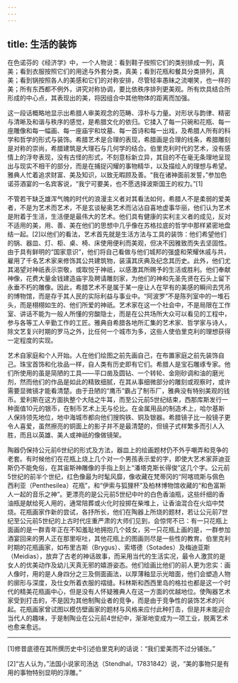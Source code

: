 ```yaml
---
---
---
```

title: 生活的装饰
---




在色诺芬的《经济学》中，一个人物说：看到鞋子按照它们的类别排成一列，真美；看到衣服按照它们的用途与外套分类，真美；看到花瓶和餐具分类排列，真美；看到锅按照各人的美感和它们的对称安排，尽管轻率愚昧之流嘲笑，也一样的美；所有东西都不例外，讲究对称协调，要比依秩序排列更美观。所有炊具结合所形成的中心点，其表现出的美，将因组合中其他物体的距离而加强。



这一段话概略地显示出希腊人审美观念的范畴、淳朴与力量。对形状与韵律、精密与清晰及和谐与秩序的感觉，是希腊文化的依归。它揉入了每一只碗和花瓶、每一座雕像和每一幅画、每一座庙宇和坟墓、每一首诗和每一出戏，及希腊人所有的科学和哲学的形式与装饰。希腊艺术是合理的表现，希腊画是合理的线条，希腊雕刻是对称的崇尚，希腊建筑是大理石与几何学的结合。伯里克利时代的艺术，没有感情上的浮夸表现，没有古怪的形式，不刻意标新立异，其目的不在毫无条理地呈现出与现实不相干的部分，而是在捕捉闪耀的事物精华，以及描绘人的理想与希望。雅典人忙着追求财富、美及知识，以致无暇顾及善。“我在诸神面前发誓，”参加色诺芬酒宴的一名宾客说，“我宁可要美，也不愿选择波斯国王的权力。”[1]

不管若干缺乏雄浑气魄的时代的浪漫主义者对其看法如何，希腊人不是柔弱的爱美者，不是为艺术而艺术，不是玄谈秘奥艺术而沾沾自喜地虚事华丽，他们认为艺术是附着于生活，生活便是最伟大的艺术。他们具有健康的实利主义者的成见，反对不适用的美，用、善、美在他们的思想中几乎像在苏格拉底的哲学中那样紧密地盘结一起。[2]以他们的看法，艺术首先就是生活方法与工具的装饰：他们希望他们的锅、器皿、灯、柜、桌、椅、床使用便利而美观，但决不因雅致而失去坚固性。由于具有鲜明的“国家意识”，他们将自己看做与他们城邦的强盛和荣耀休戚与共，雇用了千名艺术家来修饰其公共建筑物，装潢其庆典及纪念其历史。此外，他们尤其渴望对神祇表示崇敬，或取悦于神祇，以感激其所赐予的生活或胜利。他们奉献神像，花费大量金钱建造庙宇及聘请雕刻家，为他们的神和先圣先贤在石头上留下永垂不朽的雕像。因此，希腊艺术不是属于某一座让人在罕有的美感的瞬间去凭吊的博物馆，而是存于其人民的实际利益与事业中。“阿波罗”不是陈列室中的一堆石头，而是栩栩如生的、他们所爱的神祇。艺术家在这一个社会中，不是局限在工作室、讲话不能为一般人所懂的穷酸隐士，而是在公共场所大众可以看见的工程中，参与各等工人辛勤工作的工匠。雅典自希腊各地所汇集的艺术家、哲学家与诗人，除文艺复兴时期的罗马之外，比任何一个城市为多，这些人使伯里克利的理想获得一定程度的实现。

艺术自家庭和个人开始。人在他们绘图之前先画自己，在布置家庭之前先装饰自己。珠宝首饰和化妆品一样，自人类有历史即有它们。希腊人是宝石雕琢专家。他们所使用的虽是简陋的工具——平口凿及圆钻、一个转轮、金刚砂调和油的磨光剂，然而他们的作品是如此的精致细腻，在其从事细微部分的雕刻或观察时，或许需要显微镜才能看清楚。由于丑陋的“鹰币”霸占了制币厂，雅典没有特别美观的钱币。爱利斯在这方面执整个大陆之牛耳，而至公元前5世纪结束，西那库斯发行一种面值10元的银币，在制币艺术上无与伦比。在金属用品的制造术上，哈尔基斯人保持领先地位，地中海城市都向他们搜购铁、铜及银器。希腊镜子比一般镜子更令人喜爱，虽然擦亮的铜面上的影子并不是最清楚的，但镜子式样繁多而引人入胜，而且以英雄、美人或神祇的像做镜架。

陶器仍保持公元前6世纪的形式及方法，器皿上的绘画题材仍不外乎嘲弄和竞争的老套。有时候他们在花瓶上烧上几个对一个男孩表示爱的字，即使大艺术家菲迪亚斯仍不能免俗，在其宙斯神雕像的手指上刻上“潘塔克斯长得俊”这几个字。公元前5世纪的前半个世纪，红色像最为时髦风靡，像收藏在梵蒂冈的“阿喀琉斯与佩色西利亚（Penthesilea）花瓶”，和“伊索与狐狸杯”及柏林博物馆收藏的“和色富斯人一起的音乐之神”。更漂亮的是公元前5世纪中叶的白色香油瓶，这些纤细的香油瓶是献给死人用的，通常陪葬或火化时投掷在柴堆上，让香油混合在火焰中焚烧。花瓶画家作新的尝试，各抒所长，他们在陶器上所烧的题材，若让公元前7世纪至公元前5世纪的上古时代庄重严肃的大师们见到，会惊愕不已：有一只花瓶上面画的是一群青年正在不知羞耻地拥抱几个妓女，另一只花瓶上画的是，一群参加酒宴回来的男人正在那里呕吐，其他花瓶上的图画则尽是一些性的教育。伯里克利时期的花瓶画家，如布里古斯（Brygus）、索塔德（Sotades）及梅迪亚斯（Meidias），放弃了古老的神话故事，而采用当代的生活实况，最令人激赏的是女人的优美动作及幼儿天真无邪的嬉游姿态。他们绘画比他们的前人更为忠实：画人像时，用的是人身四分之三及侧面画法，以厚薄釉显示光暗面，他们会塑造人物的廓形与深度，及仕女所着衣服的褶缝。科林斯和西西里岛的格拉也都是这一个时代的精美花瓶画中心，但是没有人怀疑雅典人在这一方面的优越地位。使陶器艺术家受到打击的，不是因为其他制陶业者的竞争，而是由于竞争性的装饰艺术的兴起。花瓶画家曾试图以模仿壁画家的题材与风格来应付此种打击，但是并未能迎合当代人的趣味，于是制陶业在公元前4世纪中，渐渐地变成为一项工业，脱离艺术也愈来愈远。



* * *



[1]修昔底德在其所撰历史中引述伯里克利的话说：“我们爱美而不过分铺张。”

[2]“古人认为，”法国小说家司汤达（Stendhal，17831842）说，“美的事物只是有用的事物特别显明的浮雕。”
